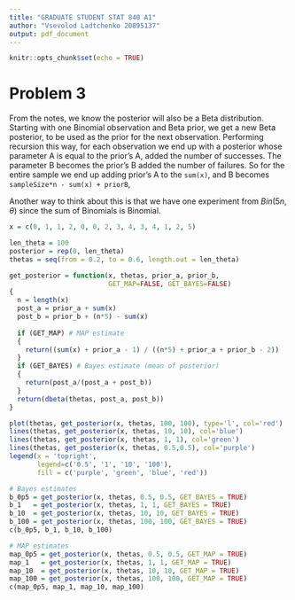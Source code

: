 ```yaml
---
title: "GRADUATE STUDENT STAT 840 A1"
author: "Vsevolod Ladtchenko 20895137"
output: pdf_document
---
```


```r
knitr::opts_chunk$set(echo = TRUE)
```

# Problem 3

From the notes, we know the posterior will also be a Beta distribution. Starting with one Binomial observation and Beta prior, we get a new Beta posterior, to be used as the prior for the next observation. Performing recursion this way, for each observation we end up with a posterior whose parameter A is equal to the prior's A, added the number of successes. The parameter B becomes the prior's B added the number of failures. So for the entire sample we end up adding prior's A to the $\texttt{sum(x)}$, and B becomes $\texttt{sampleSize*n - sum(x) + priorB}$,


Another way to think about this is that we have one experiment from $Bin(5n, \theta)$ since the sum of Binomials is Binomial. 

```r
x = c(0, 1, 1, 2, 0, 0, 2, 3, 4, 3, 4, 1, 2, 5)

len_theta = 100
posterior = rep(0, len_theta)
thetas = seq(from = 0.2, to = 0.6, length.out = len_theta)

get_posterior = function(x, thetas, prior_a, prior_b, 
                         GET_MAP=FALSE, GET_BAYES=FALSE)
{
  n = length(x)
  post_a = prior_a + sum(x)
  post_b = prior_b + (n*5) - sum(x)
  
  if (GET_MAP) # MAP estimate
  {
    return((sum(x) + prior_a - 1) / ((n*5) + prior_a + prior_b - 2))
  }
  if (GET_BAYES) # Bayes estimate (mean of posterior)
  {
    return(post_a/(post_a + post_b))
  }
  return(dbeta(thetas, post_a, post_b))
}

plot(thetas, get_posterior(x, thetas, 100, 100), type='l', col='red')
lines(thetas, get_posterior(x, thetas, 10, 10), col='blue')
lines(thetas, get_posterior(x, thetas, 1, 1), col='green')
lines(thetas, get_posterior(x, thetas, 0.5,0.5), col='purple')
legend(x = 'topright', 
       legend=c('0.5', '1', '10', '100'), 
       fill = c('purple', 'green', 'blue', 'red'))

# Bayes estimates
b_0p5 = get_posterior(x, thetas, 0.5, 0.5, GET_BAYES = TRUE)
b_1   = get_posterior(x, thetas, 1, 1, GET_BAYES = TRUE)
b_10  = get_posterior(x, thetas, 10, 10, GET_BAYES = TRUE)
b_100 = get_posterior(x, thetas, 100, 100, GET_BAYES = TRUE)
c(b_0p5, b_1, b_10, b_100)

# MAP estimates
map_0p5 = get_posterior(x, thetas, 0.5, 0.5, GET_MAP = TRUE)
map_1   = get_posterior(x, thetas, 1, 1, GET_MAP = TRUE)
map_10  = get_posterior(x, thetas, 10, 10, GET_MAP = TRUE)
map_100 = get_posterior(x, thetas, 100, 100, GET_MAP = TRUE)
c(map_0p5, map_1, map_10, map_100)
```

